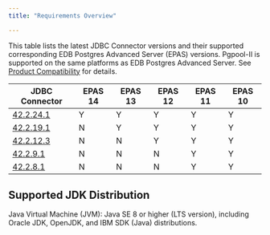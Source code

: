 ```yaml
---
title: "Requirements Overview"

---
```


<div id="requirements_overview" class="registered_link"></div>

This table lists the latest JDBC Connector versions and their supported corresponding EDB Postgres Advanced Server (EPAS) versions.  Pgpool-II is supported on the same platforms as EDB Postgres Advanced Server. See [Product Compatibility](https://www.enterprisedb.com/platform-compatibility#epas) for details.

| JDBC Connector                                                 | EPAS 14 | EPAS 13 | EPAS 12 | EPAS 11 | EPAS 10 | 
| -------------------------------------------------------------- | ------- | ------- | ------- | ------- | ------- |
| [42.2.24.1](01_jdbc_rel_notes/10_jdbc_42.2.24.1_rel_notes.mdx) | Y       | Y       | Y       | Y       | Y       |
| [42.2.19.1](01_jdbc_rel_notes/12_jdbc_42.2.19.1_rel_notes.mdx) | N       | Y       | Y       | Y       | Y       |
| [42.2.12.3](01_jdbc_rel_notes/12_jdbc_42.2.12.3_rel_notes.mdx) | N       | N       | Y       | Y       | Y       |  
| [42.2.9.1](01_jdbc_rel_notes/12_jdbc_42.2.9.1_rel_notes.mdx)   | N       | N       | N       | Y       | Y       |         
| [42.2.8.1](01_jdbc_rel_notes/12_jdbc_42.2.8.1_rel_notes.mdx)   | N       | N       | N       | Y       | Y       |       

## Supported JDK Distribution

Java Virtual Machine (JVM): Java SE 8 or higher (LTS version), including Oracle JDK, OpenJDK, and IBM SDK (Java) distributions.

